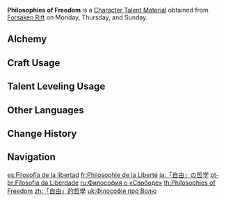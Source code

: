 {{Item Infobox
|id          = 104303
|image       = Item Philosophies of Freedom.png
|type        = Character Talent Materials
|group2       = Talent Books
|invCategory = Character Development Items
|group       = Freedom Books
|quality     = 4
|description = Freedom is the spirit of the land of the wind.<br />To sing is one such freedom. To sing on the land created by the Anemo Archon is to send your heart away with the song on the wind.
|day1        = Monday
|day2        = Thursday
|day3        = Sunday
|source1     = Forsaken Rift
|source2     = [[Crafting]]
}}
'''Philosophies of Freedom''' is a [[Character Talent Material]] obtained from [[Forsaken Rift]] on Monday, Thursday, and Sunday.

==Alchemy==
{{Recipe
|type = Crafting
|Guide to Freedom = 3
|Mora = 550
|sort = Guide to Freedom;Mora
}}

==Craft Usage==
{{Craft Usage}}

==Talent Leveling Usage==
{{Talent Leveling Usage}}

==Other Languages==
{{Other Languages
|en      = Philosophies of Freedom
|zhs     = 「自由」的哲学
|zhs_rm  = "Zìyóu" de Zhéxué
|zht     = 「自由」的哲學
|zht_rm  = "Zìyóu" de Zhéxué
|zh_tl   = Philosophy of "Freedom"
|ja      = 「自由」の哲学
|ja_rm   = "Jiyuu" no Tetsugaku
|ja_tl   = Philosophy of "Freedom"
|ko      = 「자유」의 철학
|ko_rm   = "Jayu"-ui Cheolhak
|ko_tl   = Philosophy of "Freedom"
|es      = Filosofía de la libertad
|es_tl   = Philosophy of Freedom
|fr      = Philosophie de la Liberté
|fr_tl   = Philosophy of Freedom
|ru      = Философия о «Свободе»
|ru_tl   = Philosophy of "Freedom"
|th      = Philosophies of "Freedom"
|vi      = Triết Học Của "Tự Do"
|vi_tl   = Philosophy of "Freedom"
|de      = Philosophie der „Freiheit“
|de_tl   = Philosophy of "Freedom"
|id      = Philosophies of "Freedom"
|pt      = Filosofia da Liberdade
|pt_tl   = Philosophy of Freedom
|tr      = Özgürlük Felsefesi
|tr_tl   = 
|it      = Filosofie della libertà
|it_tl   = Philosophies of Freedom
}}

==Change History==
{{Change History|1.0}}

==Navigation==
{{Development Item Navbox|Character Talent Materials}}

[[es:Filosofía de la libertad]]
[[fr:Philosophie de la Liberté]]
[[ja:「自由」の哲学]]
[[pt-br:Filosofia da Liberdade]]
[[ru:Философия о «Свободе»]]
[[th:Philosophies of Freedom]]
[[zh:「自由」的哲學]]
[[uk:Філософія про Волю]]